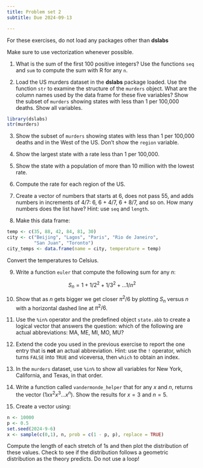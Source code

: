 ```yaml
---
title: Problem set 2 
subtitle: Due 2024-09-13

---
```


For these exercises, do not load any packages other than **dslabs**

Make sure to use vectorization whenever possible.

1. What is the sum of the first 100 positive integers? Use the functions `seq` and `sum` to compute the sum with R for any `n`.


2. Load the US murders dataset in the **dslabs** package loaded. Use the function `str` to examine the structure of the `murders` object. What are the column names used by the data frame for these five variables? Show the subset of `murders` showing states with less than 1 per 100,000 deaths. Show all variables.


```r
library(dslabs)
str(murders)
```

3. Show the subset of `murders` showing states with less than 1 per 100,000 deaths and in the West of the US. Don't show the `region` variable.


4. Show the largest state with a rate less than 1 per 100,000.


5. Show the state with a population of more than 10 million with the lowest rate.


6. Compute the rate for each region of the US.



7. Create a vector of numbers that starts at 6, does not pass 55, and adds numbers in increments of 4/7: 6, 6 + 4/7, 6 + 8/7, and so on. How many numbers does the list have? Hint: use `seq` and `length`.



8. Make this data frame:

```r
temp <- c(35, 88, 42, 84, 81, 30)
city <- c("Beijing", "Lagos", "Paris", "Rio de Janeiro", 
          "San Juan", "Toronto")
city_temps <- data.frame(name = city, temperature = temp)
```

Convert the temperatures to Celsius.


9. Write a function `euler` that compute the following sum for any $n$:

$$
S_n = 1+1/2^2 + 1/3^2 + \dots 1/n^2
$$

10. Show that as $n$ gets bigger we get closer $\pi^2/6$ by plotting $S_n$ versus $n$ with a horizontal dashed line at $\pi^2/6$.


11. Use the `%in%` operator and the predefined object `state.abb` to create a logical vector that answers the question: which of the following are actual abbreviations: MA, ME, MI, MO, MU?



12. Extend the code you used in the previous exercise to report the one entry that is **not** an actual abbreviation. Hint: use the `!` operator, which turns `FALSE` into `TRUE` and viceversa, then `which` to obtain an index.


13. In the `murders` dataset, use `%in%` to show all variables for New York, California, and Texas, in that order.


14. Write a function called `vandermonde_helper` that for any $x$ and $n$, returns the vector $(1 x x^2 x^3 \dots x^n)$. Show the results for $x=3$ and $n=5$. 


15. Create a vector using:

```r
n <- 10000
p <- 0.5
set.seed(2024-9-6)
x <- sample(c(0,1), n, prob = c(1 - p, p), replace = TRUE)
```

Compute the length of each stretch of 1s and then plot the distribution of these values. Check to see if the distribution follows a geometric distribution as the theory predicts.
Do not use a loop! 
 




